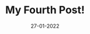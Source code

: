 ---
title: My Fourth Post!
slug: my-fourth-post
date: 27-01-2022
featureImage: scene4.jpeg
excerpt: My name is Michael and this is my fourth post, Hello World!
---